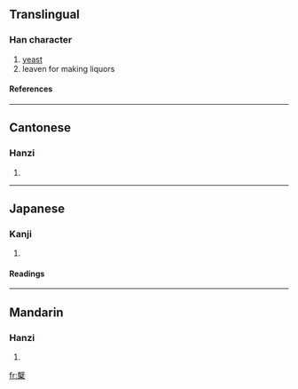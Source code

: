 {{see|蘖}}

==Translingual==
===Han character===
{{Han char|rn=75|rad=木|as=16|sn=20|four=4490<sub>4</sub>|canj=山十木 (UJD)}}
# [[yeast]]
# leaven for making liquors
====References====
{{Han ref|kx=0561.330|dkj=15863|dj=0950.210|hdz=21318.110|uh=6AF1|ud=27377|bh=F458|bd=62552}}

----
==Cantonese==
===Hanzi===
{{yue-hanzi|jyut=|y=yit6}}
# {{defn|Cantonese}}

----
==Japanese==
===Kanji===
{{ja-kanji|grade=|rs=木16}}
# {{defn|Japanese}} 
====Readings====
{{ja-readings|on=[[げつ]] (getsu), [[げち]] (gechi), [[がつ]] (gatsu), [[がち]] (gachi)|kun=[[ひこばえ]] (hikobae)}}

----
==Mandarin==
===Hanzi===
{{cmn-hanzi|sim=蘖|pin=[[niè]] ([[nie4]])|wg=nieh<sup>4</sup>}}
# {{defn|Mandarin}}

[[fr:櫱]]